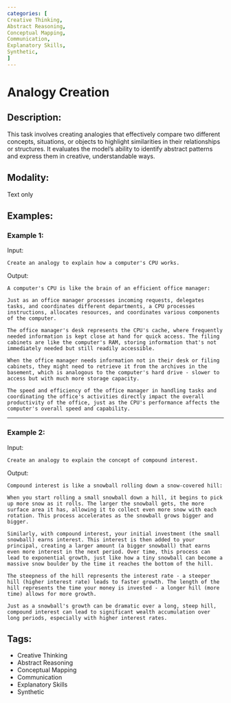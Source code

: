 ```yaml
---
categories: [
Creative Thinking,
Abstract Reasoning,
Conceptual Mapping,
Communication,
Explanatory Skills,
Synthetic,
]
---
```


# Analogy Creation

## Description:
This task involves creating analogies that effectively compare two different concepts, situations, or objects to highlight similarities in their relationships or structures. It evaluates the model's ability to identify abstract patterns and express them in creative, understandable ways.

## Modality:
Text only

## Examples:

### Example 1:

Input:

```
Create an analogy to explain how a computer's CPU works.
```

Output:

```
A computer's CPU is like the brain of an efficient office manager:

Just as an office manager processes incoming requests, delegates tasks, and coordinates different departments, a CPU processes instructions, allocates resources, and coordinates various components of the computer.

The office manager's desk represents the CPU's cache, where frequently needed information is kept close at hand for quick access. The filing cabinets are like the computer's RAM, storing information that's not immediately needed but still readily accessible.

When the office manager needs information not in their desk or filing cabinets, they might need to retrieve it from the archives in the basement, which is analogous to the computer's hard drive - slower to access but with much more storage capacity.

The speed and efficiency of the office manager in handling tasks and coordinating the office's activities directly impact the overall productivity of the office, just as the CPU's performance affects the computer's overall speed and capability.
```

---

### Example 2:

Input:

```
Create an analogy to explain the concept of compound interest.
```

Output:

```
Compound interest is like a snowball rolling down a snow-covered hill:

When you start rolling a small snowball down a hill, it begins to pick up more snow as it rolls. The larger the snowball gets, the more surface area it has, allowing it to collect even more snow with each rotation. This process accelerates as the snowball grows bigger and bigger.

Similarly, with compound interest, your initial investment (the small snowball) earns interest. This interest is then added to your principal, creating a larger amount (a bigger snowball) that earns even more interest in the next period. Over time, this process can lead to exponential growth, just like how a tiny snowball can become a massive snow boulder by the time it reaches the bottom of the hill.

The steepness of the hill represents the interest rate - a steeper hill (higher interest rate) leads to faster growth. The length of the hill represents the time your money is invested - a longer hill (more time) allows for more growth.

Just as a snowball's growth can be dramatic over a long, steep hill, compound interest can lead to significant wealth accumulation over long periods, especially with higher interest rates.
```

## Tags:
- Creative Thinking
- Abstract Reasoning
- Conceptual Mapping
- Communication
- Explanatory Skills
- Synthetic